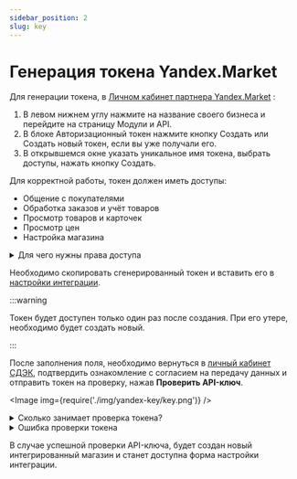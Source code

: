 ```yaml
---
sidebar_position: 2
slug: key
---
```


# Генерация токена Yandex.Market

Для генерации токена, в [Личном кабинет партнера Yandex.Market](https://partner.market.yandex.ru/) :
1. В левом нижнем углу нажмите на название своего бизнеса и перейдите на страницу Модули и API.
2. В блоке Авторизационный токен нажмите кнопку Создать или Создать новый токен, если вы уже получали его.
3. В открывшемся окне указать уникальное имя токена, выбрать доступы, нажать кнопку Создать.


Для корректной работы, токен должен иметь доступы:
- Общение с покупателями
- Обработка заказов и учёт товаров
- Просмотр товаров и карточек
- Просмотр цен
- Настройка магазина

<details>
    <summary>Для чего нужны права доступа</summary>

    - для получения информации о габаритах товаров для накладной.
    - для получения информации о заказах.
    - для загрузки объявленной стоимости товара в накладную.
    — для отправки кода получения покупателям.
Важно! Токен не должен быть тестовым, иначе интеграция не сможет передавать данные о заказах между системами.

</details>

Необходимо скопировать сгенерированный токен и вставить его в [настройки интеграции](https://lk.cdek.ru/integration).

:::warning

Токен будет доступен только один раз после создания. При его утере, необходимо будет создать новый.

:::

После заполнения поля, необходимо вернуться в [личный кабинет СДЭК](https://lk.cdek.ru), подтвердить ознакомление с
согласием на передачу данных и отправить токен на проверку, нажав **Проверить API-ключ**.

<Image img={require('./img/yandex-key/key.png')} />

<details>
    <summary>Сколько занимает проверка токена?</summary>

    <Image img={require('./img/yandex-key/check.png')} />

    Проверка токена занимает от 1 минуты до нескольких часов, в зависимости от нагрузки на сервер интеграции.

    Если проверка занимает более 24 часов, необходимо обратиться в [техническую поддержку СДЭК](mailto:integrator@cdek.ru).

</details>

<details>
    <summary>Ошибка проверки токена</summary>

    <Image img={require('./img/yandex-key/error.png')} />

    В случае ошибки проверки токена, необходимо проверить правильность введенного токена и выданных ему прав доступа.
    При необходимости, требуется создать новый токен и повторить процедуру.

    Если проблема не решается, необходимо обратиться в [техническую поддержку СДЭК](mailto:integrator@cdek.ru)

</details>

В случае успешной проверки API-ключа, будет создан новый интегрированный магазин и станет доступна форма настройки
интеграции.
